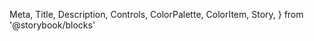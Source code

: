   Meta,
  Title,
  Description,
  Controls,
  ColorPalette,
  ColorItem,
  Story,
} from '@storybook/blocks'

<Meta of={Header} />

<Title />
<Description />
<Story of={Header.Primary} />

<br />
<br />
<br />

## Цветовая палитра

<br />

<ColorPalette>
  <ColorItem
    title='Цвет шапки'
    colors={{ Default: '#100e19', onHoverTab: '#1f1b2e' }}
  />
  <ColorItem title='Цвет выпадающего блока' colors={{ Default: '#1f1b2e' }} />
</ColorPalette>
